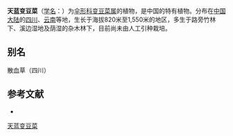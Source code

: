 {{NoteTA|G1=LS}}
{{Speciesbox
| name = 天蓝变豆菜
| status = 
| status_system = 
| image =
| genus = Sanicula
| species = coerulescens
| authority = Franch.
}}

'''天蓝变豆菜'''（[[学名|学名]]：{{lang|la|''Sanicula coerulescens''}}）为[[伞形科|伞形科]][[变豆菜属|变豆菜属]]的植物，是中国的特有植物。分布在[[中国大陆|中国大陆]]的[[四川|四川]]、[[云南|云南]]等地，生长于海拔820米至1,550米的地区，多生于路旁竹林下、溪边湿地及荫湿的杂木林下，目前尚未由人工引种栽培。

== 别名 ==
散血草（四川）

== 参考文献 ==
<div class="references-small">
* {{cite web| url =http://www.bioinfo.cn/db05/KmzwSpecies.php?action=view&id=23086| title =天蓝变豆菜| work =《中国高等植物数据库全库》| publisher =中国科学院微生物研究所| author =昆明植物研究所| accessdate =2009-02-25| deadurl =yes| archiveurl =https://web.archive.org/web/20160305062144/http://www.bioinfo.cn/db05/KmzwSpecies.php?action=view&id=23086| archivedate =2016-03-05}}
</div>

[[Category:变豆菜属|天蓝变豆菜]]


{{Apiales-stub}}